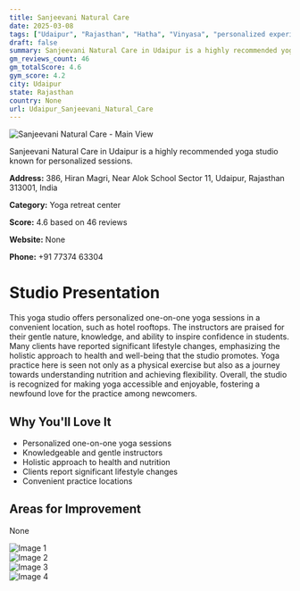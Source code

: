 ```yaml
---
title: Sanjeevani Natural Care
date: 2025-03-08
tags: ["Udaipur", "Rajasthan", "Hatha", "Vinyasa", "personalized experience", "holistic wellness", "Udaipur"]  
draft: false
summary: Sanjeevani Natural Care in Udaipur is a highly recommended yoga studio known for personalized sessions.
gm_reviews_count: 46
gm_totalScore: 4.6
gym_score: 4.2
city: Udaipur
state: Rajasthan
country: None
url: Udaipur_Sanjeevani_Natural_Care
---
```


<div className="aspect-[16/9] relative my-8">
  <img 
    src="https://lh5.googleusercontent.com/p/AF1QipNJKflb1dAHuSLBRn9OZU4wPi2A0M-i2FET6rR4=w1920-h1080-k-no"
    alt="Sanjeevani Natural Care - Main View"
    className="object-cover absolute inset-0 w-full h-full rounded-lg"
  />
</div>

Sanjeevani Natural Care in Udaipur is a highly recommended yoga studio known for personalized sessions.

**Address:** 386, Hiran Magri, Near Alok School Sector 11, Udaipur, Rajasthan 313001, India

**Category:** Yoga retreat center

**Score:** 4.6 based on 46 reviews

**Website:** None

**Phone:** +91 77374 63304

# Studio Presentation

This yoga studio offers personalized one-on-one yoga sessions in a convenient location, such as hotel rooftops. The instructors are praised for their gentle nature, knowledge, and ability to inspire confidence in students. Many clients have reported significant lifestyle changes, emphasizing the holistic approach to health and well-being that the studio promotes. Yoga practice here is seen not only as a physical exercise but also as a journey towards understanding nutrition and achieving flexibility. Overall, the studio is recognized for making yoga accessible and enjoyable, fostering a newfound love for the practice among newcomers.

## Why You'll Love It

- Personalized one-on-one yoga sessions
- Knowledgeable and gentle instructors
- Holistic approach to health and nutrition
- Clients report significant lifestyle changes
- Convenient practice locations

## Areas for Improvement

None

<div className="grid grid-cols-1 xl:grid-cols-2 gap-4 my-8">
<div className="aspect-[4/3] relative"><img src="https://lh5.googleusercontent.com/p/AF1QipPdFeHO2pB5uz4pr2kku1JkHuWr-QEDA_v4D9Tj=w1920-h1080-k-no" alt="Image 1" className="object-cover absolute inset-0 w-full h-full rounded-lg" /></div>
<div className="aspect-[4/3] relative"><img src="https://lh5.googleusercontent.com/p/AF1QipPwlilf9-kA2HD1MUnB8gijXfZ_U4CEmCAqFT6V=w1920-h1080-k-no" alt="Image 2" className="object-cover absolute inset-0 w-full h-full rounded-lg" /></div>
<div className="aspect-[4/3] relative"><img src="https://lh5.googleusercontent.com/p/AF1QipMHGrqHFHkjSTXGlK9edj_U8RoovL3xllN2fz08=w1920-h1080-k-no" alt="Image 3" className="object-cover absolute inset-0 w-full h-full rounded-lg" /></div>
<div className="aspect-[4/3] relative"><img src="https://lh5.googleusercontent.com/p/AF1QipOnw5hSOeW3PquWNPDwcVDuzkfiIw4BFl8F9U5k=w1920-h1080-k-no" alt="Image 4" className="object-cover absolute inset-0 w-full h-full rounded-lg" /></div>
</div>